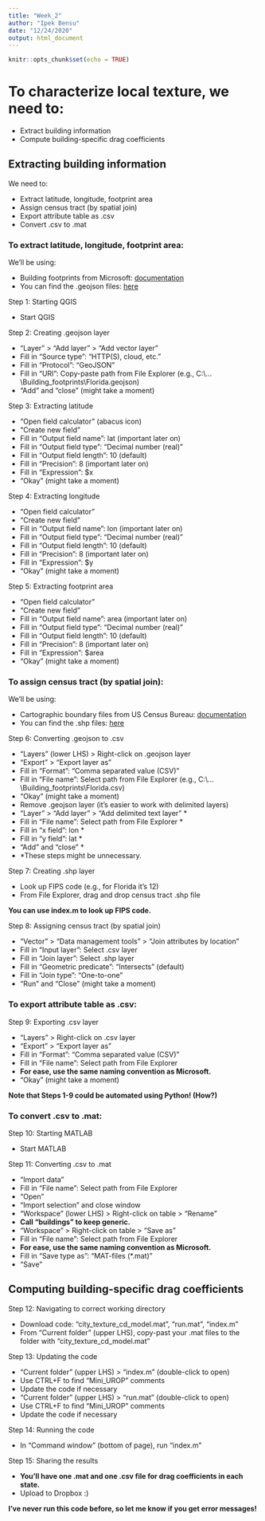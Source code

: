 ```yaml
---
title: "Week_2"
author: "Ipek Bensu"
date: "12/24/2020"
output: html_document
---
```


```r
knitr::opts_chunk$set(echo = TRUE)
```

# To characterize local texture, we need to:  

- Extract building information  
- Compute building-specific drag coefficients  

## Extracting building information  

We need to:  

- Extract latitude, longitude, footprint area  
- Assign census tract (by spatial join)  
- Export attribute table as .csv  
- Convert .csv to .mat  

### To extract latitude, longitude, footprint area:  

We'll be using:  

- Building footprints from Microsoft: [documentation](https://github.com/microsoft/USBuildingFootprints)  
- You can find the .geojson files: [here](https://www.dropbox.com/s/u37ke3lrcs7ovn4/Building_footprints.zip?dl=0)  

Step 1: Starting QGIS  

- Start QGIS  

Step 2: Creating .geojson layer  

- "Layer" > "Add layer" > "Add vector layer"  
- Fill in "Source type": "HTTP(S), cloud, etc."  
- Fill in "Protocol": "GeoJSON"  
- Fill in "URI": Copy-paste path from File Explorer (e.g., C:&#92;...&#92;Building_footprints&#92;Florida.geojson)  
- "Add" and "close" (might take a moment)  

Step 3: Extracting latitude  

- "Open field calculator" (abacus icon)  
- "Create new field"  
- Fill in "Output field name": lat (important later on)  
- Fill in "Output field type": "Decimal number (real)"  
- Fill in "Output field length": 10 (default)  
- Fill in "Precision": 8 (important later on)  
- Fill in "Expression": $x  
- "Okay" (might take a moment)  

Step 4: Extracting longitude  

- "Open field calculator"  
- "Create new field"  
- Fill in "Output field name": lon (important later on)  
- Fill in "Output field type": "Decimal number (real)"  
- Fill in "Output field length": 10 (default)  
- Fill in "Precision": 8 (important later on)  
- Fill in "Expression": $y  
- "Okay" (might take a moment)  

Step 5: Extracting footprint area  

- "Open field calculator"  
- "Create new field"  
- Fill in "Output field name": area (important later on)  
- Fill in "Output field type": "Decimal number (real)"  
- Fill in "Output field length": 10 (default)  
- Fill in "Precision": 8 (important later on)  
- Fill in "Expression": $area   
- "Okay" (might take a moment)  

### To assign census tract (by spatial join):  

We'll be using:  

- Cartographic boundary files from US Census Bureau: [documentation](https://www.census.gov/geographies/mapping-files/time-series/geo/carto-boundary-file.html)  
- You can find the .shp files: [here](https://www.dropbox.com/s/pd6gizwcswfcivr/Census_tracts.zip?dl=0)  

Step 6: Converting .geojson to .csv  

- "Layers" (lower LHS) > Right-click on .geojson layer  
- "Export" > "Export layer as"  
- Fill in "Format": "Comma separated value (CSV)"  
- Fill in "File name": Select path from File Explorer (e.g., C:&#92;...&#92;Building_footprints&#92;Florida.csv)  
- "Okay" (might take a moment)  
- Remove .geojson layer (it's easier to work with delimited layers)  
- "Layer" > "Add layer" > "Add delimited text layer" *  
- Fill in "File name": Select path from File Explorer *  
- Fill in "x field": lon *  
- Fill in "y field": lat *  
- "Add" and "close" *  
- *These steps might be unnecessary.  

Step 7: Creating .shp layer  

- Look up FIPS code (e.g., for Florida it's 12)  
- From File Explorer, drag and drop census tract .shp file  

**You can use index.m to look up FIPS code.**

Step 8: Assigning census tract (by spatial join)  

- "Vector" > "Data management tools" > "Join attributes by location"  
- Fill in "Input layer": Select .csv layer  
- Fill in "Join layer": Select .shp layer  
- Fill in "Geometric predicate": "Intersects" (default)  
- Fill in "Join type": "One-to-one"  
- "Run" and "Close" (might take a moment)  

### To export attribute table as .csv:  

Step 9: Exporting .csv layer  

- "Layers" > Right-click on .csv layer  
- "Export" > "Export layer as"  
- Fill in "Format": "Comma separated value (CSV)"  
- Fill in "File name": Select path from File Explorer  
- **For ease, use the same naming convention as Microsoft.**  
- "Okay" (might take a moment)  

**Note that Steps 1-9 could be automated using Python! (How?)**

### To convert .csv to .mat:  

Step 10: Starting MATLAB  

- Start MATLAB  

Step 11: Converting .csv to .mat  

- "Import data"  
- Fill in "File name": Select path from File Explorer  
- "Open"  
- "Import selection" and close window  
- "Workspace" (lower LHS) > Right-click on table > "Rename"  
- **Call "buildings" to keep generic.**  
- "Workspace" > Right-click on table > "Save as"  
- Fill in "File name": Select path from File Explorer  
- **For ease, use the same naming convention as Microsoft.**  
- Fill in "Save type as": "MAT-files (*.mat)"  
- "Save"  

## Computing building-specific drag coefficients  

Step 12: Navigating to correct working directory  

- Download code: "city_texture_cd_model.mat", "run.mat", "index.m"  
- From "Current folder" (upper LHS), copy-past your .mat files to the folder with "city_texture_cd_model.mat"  

Step 13: Updating the code  

- "Current folder" (upper LHS) > "index.m" (double-click to open)  
- Use CTRL+F to find "Mini_UROP" comments  
- Update the code if necessary  
- "Current folder" (upper LHS) > "run.mat" (double-click to open)  
- Use CTRL+F to find "Mini_UROP" comments  
- Update the code if necessary  

Step 14: Running the code  

- In "Command window" (bottom of page), run "index.m"  

Step 15: Sharing the results  

- **You'll have one .mat and one .csv file for drag coefficients in each state.**  
- Upload to Dropbox :)  

**I've never run this code before, so let me know if you get error messages!**  
